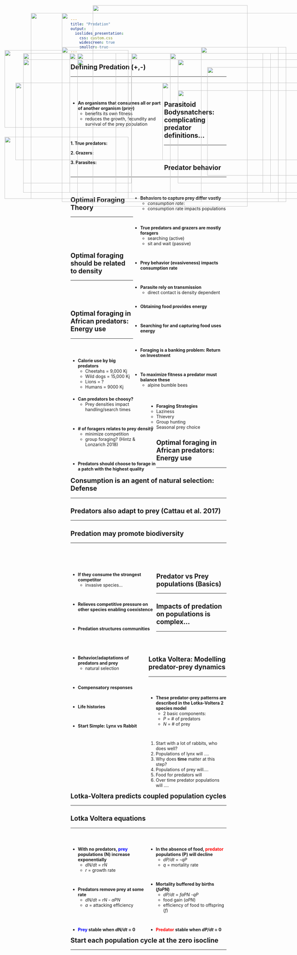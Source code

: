 ```yaml
---
title: "Predation"
output: 
  ioslides_presentation:
    css: custom.css
    widescreen: true
    smaller: true
---
```


## Defining Predation (+,-)
<hr>
<br/>
<br/>

<div style="float: left; width: 60%;">

* **An organisms that consumes all or part of another organism (prey)**
    + benefits its own fitness
    + reduces the growth, fecundity and survival of the prey population

<br/>

**1. True predators: **

**2. Grazers: **

**3. Parasites: **

</div>
 
<IMG STYLE="position:absolute; TOP:225px; LEFT:670px; WIDTH:400px; HEIGHT:350px" SRC="images/polarbear_eats.jpg">

## Parasitoid Bodysnatchers: complicating predator definitions...
<hr>
<br/>

<IMG STYLE="position:absolute; TOP:170px; LEFT:15px; WIDTH:400px; HEIGHT:250px" SRC="images/parasitoid1.jpg">

<IMG STYLE="position:absolute; TOP:450px; LEFT:15px; WIDTH:400px; HEIGHT:200px" SRC="images/parasitic-wasps.jpg">

<IMG STYLE="position:absolute; TOP:180px; LEFT:425px; WIDTH:650px; HEIGHT:450px" SRC="images/parasitoid_lifecyle.jpeg">

## Predator behavior
<hr>
<br/>

<div style="float: right; width: 60%;">

* **Behaviors to capture prey differ vastly**
    + *consumption rate*: 
    + consumption rate impacts populations

<br/>

* **True predators and grazers are mostly foragers**
    + searching (active)
    + sit and wait (passive)
    
<br/>

* **Prey behavior (evasiveness) impacts consumption rate**

<br/>

* **Parasite rely on transmission**
    + direct contact is density dependent

</div>

<IMG STYLE="position:absolute; TOP:200px; LEFT:75px; WIDTH:350px; HEIGHT:400px" SRC="images/glowworm.jpg">

## Optimal Foraging Theory
<hr>
<br/>
<br/>
<br/>
<br/>

<div style="float: right; width: 60%;">


* **Obtaining food provides energy**

<br/>

* **Searching for and capturing food uses energy**

<br/>

* **Foraging is a banking problem: Return on Investment**

<br/>

* **To maximize fitness a predator must balance these**
    + alpine bumble bees

</div>

<IMG STYLE="position:absolute; TOP:180px; LEFT:75px; WIDTH:300px; HEIGHT:450px" SRC="images/oft.jpg">

##

<IMG STYLE="position:absolute; TOP:50px; LEFT:100px; WIDTH:900px; HEIGHT:600px" SRC="images/oystercatcher.png">

## Optimal foraging should be related to density
<hr>
<br/>
<br/>
<br/>

<div style="float: left; width: 55%;">

* **Can predators be choosy?**
    + Prey densities impact handling/search times

        
<br/>

* **# of foragers relates to prey density**
    + minimize competition
    + group foraging? (Hintz & Lonzarich 2018)

<br/>

* **Predators should choose to forage in a patch with the highest quality**
        
</div>

<IMG STYLE="position:absolute; TOP:160px; LEFT:650px; WIDTH:275px; HEIGHT:500px" SRC="images/coho.png">

## Optimal foraging in African predators: Energy use
<hr>
<br/>
<br/>

* **Calorie use by big predators**
    + Cheetahs = 9,000 Kj
    + Wild dogs = 15,000 Kj
    + Lions = ?
    + Humans = 9000 Kj

<br/>

* **Foraging Strategies**
    + Laziness
    + Thievery
    + Group hunting
    + Seasonal prey choice
    
    
<IMG STYLE="position:absolute; TOP:180px; LEFT:550px; WIDTH:300px; HEIGHT:450px" SRC="images/cheetahlazy.png">

## Optimal foraging in African predators: Energy use
<hr>

<IMG STYLE="position:absolute; TOP:180px; LEFT:225px; WIDTH:650px; HEIGHT:450px" SRC="images/africa_pred_age.png">

<!-- ## Optimal foraging in African predators: Energy use -->
<!-- <hr> -->

<!-- <IMG STYLE="position:absolute; TOP:180px; LEFT:100px; WIDTH:900px; HEIGHT:450px" SRC="images/africa_prey_age.png"> -->

## Consumption is an agent of natural selection: Defense
<hr>

<IMG STYLE="position:absolute; TOP:180px; LEFT:250px; WIDTH:600px; HEIGHT:450px" SRC="images/newt.jpg">

## 

<IMG STYLE="position:absolute; TOP:25px; LEFT:300px; WIDTH:500px; HEIGHT:650px" SRC="images/plant_defense.jpg">

## Predators also adapt to prey (Cattau et al. 2017)
<hr>

<IMG STYLE="position:absolute; TOP:160px; LEFT:200px; WIDTH:700px; HEIGHT:500px" SRC="images/kite_applesnail.jpg">

<!-- ## Is predation always bad for prey? Grazers -->
<!-- <hr> -->

<!-- <IMG STYLE="position:absolute; TOP:200px; LEFT:225px; WIDTH:750px; HEIGHT:400px" SRC="images/plants_comp.png"> -->

## Predation may promote biodiversity
<hr>
<br/>
<br/>
<br/>

<div style="float: left; width: 55%;">

* **If they consume the strongest competitor**
    + invasive species...

<br/>

* **Relieves competitive pressure on other species enabling coexistence**

<br/>

* **Predation structures communities**

</div>

<IMG STYLE="position:absolute; TOP:200px; LEFT:575px; WIDTH:500px; HEIGHT:400px" SRC="images/predation_diversity.jpg">

<!-- ## Predation structures communities: Anoles lizards -->
<!-- <hr> -->

<!-- <IMG STYLE="position:absolute; TOP:180px; LEFT:225px; WIDTH:650px; HEIGHT:450px" SRC="images/anoles_predation.jpg"> -->

## Predator vs Prey populations (Basics)
<hr>

<IMG STYLE="position:absolute; TOP:200px; LEFT:250px; WIDTH:550px; HEIGHT:450px" SRC="images/carrying_capacity_predator.png">

## 

<IMG STYLE="position:absolute; TOP:50px; LEFT:200px; WIDTH:800px; HEIGHT:600px" SRC="images/parasite_host_pop.png">

## Impacts of predation on populations is complex...
<hr>
<br/>
<br/>

<div style="float: left; width: 50%;">

* **Behavior/adaptations of predators and prey**
  + natural selection

<br/>

* **Compensatory responses**

<br/>

* **Life histories**

<br/>

* **Start Simple: Lynx vs Rabbit**

</div>   
 
<IMG STYLE="position:absolute; TOP:275px; LEFT:525px; WIDTH:500px; HEIGHT:250px" SRC="images/lotka.png">

## Lotka Voltera: Modelling predator-prey dynamics
<hr>
<br/>

<div style="float: left; width: 50%;">

* **These predator-prey patterns are described in the Lotka-Voltera 2 species model**
    + 2 basic components:
    + *P* = # of predators
    + *N* = # of prey

<br/> 

1. Start with a lot of rabbits, who does well?
2. Populations of lynx will ....
3. Why does **time** matter at this step?
4. Populations of prey will....
5. Food for predators will 
6. Over time predator populations will ....

</div>

<IMG STYLE="position:absolute; TOP:300px; LEFT:575px; WIDTH:450px; HEIGHT:225px" SRC="images/lynxrabbit.jpg">

## Lotka-Voltera predicts coupled population cycles
<hr>

<IMG STYLE="position:absolute; TOP:180px; LEFT:225px; WIDTH:650px; HEIGHT:450px" SRC="images/foxhare.jpeg">

## Lotka Voltera equations
<hr>
<br/>

<div style="float: left; width: 50%;">

* **With no predators, <span style="color:blue">prey</span> populations (N) increase exponentially**
    + *dN/dt* = *rN* 
    + *r* = growth rate

<br/>

* **Predators remove prey at some rate**
    + *dN/dt* = *rN - aPN*
    + *a* = attacking efficiency
    

<br/>
<br/>

* **<span style="color:blue">Prey</span> stable when *dN/dt* = 0**

 </div>  


<div style="float: right; width: 50%;">

* **In the absence of food, <span style="color:red">predator</span> populations (P) will decline**
    + *dP/dt* = *-qP*
    + *q* = mortality rate

<br/>

* **Mortality buffered by births (*faPN*)**
    + *dP/dt* = *faPN -qP*
    + food gain (*aPN*)
    + efficiency of food to offspring (*f*)

<br/>

* **<span style="color:red">Predator</span> stable when *dP/dt* = 0**

 </div>

## Start each population cycle at the zero isocline
<hr>

<IMG STYLE="position:absolute; TOP:275px; LEFT:50px; WIDTH:1000px; HEIGHT:250px" SRC="images/predatorpreyisoclintes2.png">

<!-- ## Leftover questions: What does the prey eat? -->
<!-- <hr> -->

<!-- <IMG STYLE="position:absolute; TOP:170px; LEFT:200px; WIDTH:650px; HEIGHT:450px" SRC="images/rabbit.png"> -->

<!-- ## Leftover questions: Are predator-prey cycles that simple? -->
<!-- <hr> -->

<!-- <IMG STYLE="position:absolute; TOP:180px; LEFT:200px; WIDTH:650px; HEIGHT:450px" SRC="images/lynx.png"> -->

<!-- ##  -->
<!-- <br/> -->
<!-- <br/> -->
<!-- <br/> -->
<!-- <br/> -->
<!-- <br/> -->
<!-- <br/> -->
<!-- <br/> -->
<!-- <br/> -->
<!-- <br/> -->
<!-- <br/> -->

<!-- * **Leftover questions: Are the cycles sustainable?** -->


<!-- <IMG STYLE="position:absolute; TOP:100px; LEFT:550px; WIDTH:450px; HEIGHT:550px" SRC="images/maintain_cycle.jpg"> -->
